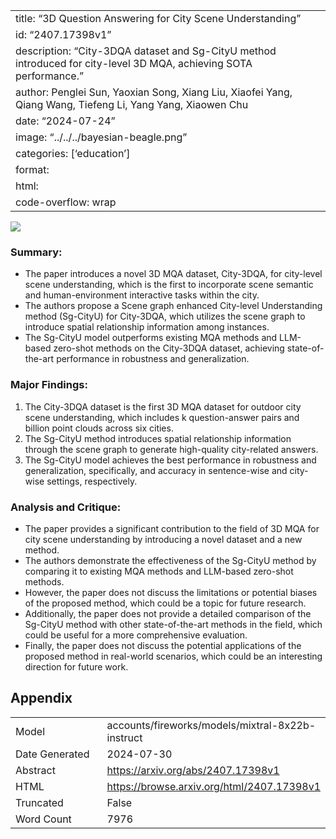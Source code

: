 
---
title: "3D Question Answering for City Scene Understanding"
id: "2407.17398v1"
description: "City-3DQA dataset and Sg-CityU method introduced for city-level 3D MQA, achieving SOTA performance."
author: Penglei Sun, Yaoxian Song, Xiang Liu, Xiaofei Yang, Qiang Wang, Tiefeng Li, Yang Yang, Xiaowen Chu
date: "2024-07-24"
image: "../../../bayesian-beagle.png"
categories: ['education']
format:
  html:
    code-overflow: wrap
---

![](../../../bayesian-beagle.png)

### Summary:

- The paper introduces a novel 3D MQA dataset, City-3DQA, for city-level scene understanding, which is the first to incorporate scene semantic and human-environment interactive tasks within the city.
- The authors propose a Scene graph enhanced City-level Understanding method (Sg-CityU) for City-3DQA, which utilizes the scene graph to introduce spatial relationship information among instances.
- The Sg-CityU model outperforms existing MQA methods and LLM-based zero-shot methods on the City-3DQA dataset, achieving state-of-the-art performance in robustness and generalization.

### Major Findings:

1. The City-3DQA dataset is the first 3D MQA dataset for outdoor city scene understanding, which includes k question-answer pairs and billion point clouds across six cities.
2. The Sg-CityU method introduces spatial relationship information through the scene graph to generate high-quality city-related answers.
3. The Sg-CityU model achieves the best performance in robustness and generalization, specifically,  and  accuracy in sentence-wise and city-wise settings, respectively.

### Analysis and Critique:

- The paper provides a significant contribution to the field of 3D MQA for city scene understanding by introducing a novel dataset and a new method.
- The authors demonstrate the effectiveness of the Sg-CityU method by comparing it to existing MQA methods and LLM-based zero-shot methods.
- However, the paper does not discuss the limitations or potential biases of the proposed method, which could be a topic for future research.
- Additionally, the paper does not provide a detailed comparison of the Sg-CityU method with other state-of-the-art methods in the field, which could be useful for a more comprehensive evaluation.
- Finally, the paper does not discuss the potential applications of the proposed method in real-world scenarios, which could be an interesting direction for future work.

## Appendix

|          |          |
|----------|----------|
| Model     | accounts/fireworks/models/mixtral-8x22b-instruct       |
| Date Generated     | 2024-07-30       |
| Abstract | [https://arxiv.org/abs/2407.17398v1](https://arxiv.org/abs/2407.17398v1)        |
| HTML     | [https://browse.arxiv.org/html/2407.17398v1](https://browse.arxiv.org/html/2407.17398v1)       |
| Truncated       | False       |
| Word Count       | 7976       |